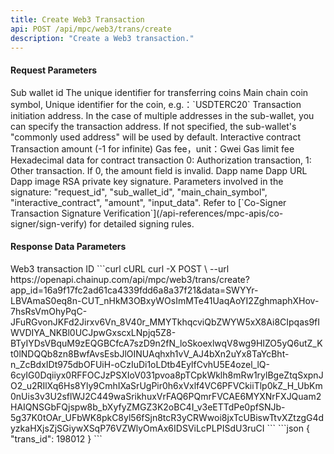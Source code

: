 ---
title: Create Web3 Transaction
api: POST /api/mpc/web3/trans/create
description: "Create a Web3 transaction."
---

#### Request Parameters
<ParamField query="sub_wallet_id" type="integer" required>
    Sub wallet id
</ParamField>
<ParamField query="request_id" type="string" required>
   	The unique identifier for transferring coins
</ParamField>
<ParamField query="main_chain_symbol" type="string" required>
    Main chain coin symbol, Unique identifier for the coin, e.g.：`USDTERC20`
</ParamField>
<ParamField query="from" type="string">
    Transaction initiation address. In the case of multiple addresses in the sub-wallet, you can specify the transaction address. If not specified, the sub-wallet's "commonly used address" will be used by default.
</ParamField>
<ParamField query="interactive_contract" type="string" required>
    Interactive contract
</ParamField>
<ParamField query="amount" type="string" required>
   	Transaction amount (-1 for infinite)
</ParamField>
<ParamField query="gas_price" type="string" required>
    Gas fee，unit：Gwei
</ParamField>
<ParamField query="gas_limit" type="string" required>
   	Gas limit fee
</ParamField>
<ParamField query="input_data" type="string" required>
   	Hexadecimal data for contract transaction
</ParamField>
<ParamField query="trans_type" type="string" required>
   	0: Authorization transaction, 1: Other transaction. If 0, the amount field is invalid.
</ParamField>
<ParamField query="dapp_name" type="string">
   	Dapp name
</ParamField>
<ParamField query="dapp_url" type="string">
   	Dapp URL
</ParamField>
<ParamField query="dapp_img" type="string">
   	Dapp image
</ParamField>
<ParamField query="sign" type="string">
   	RSA private key signature. Parameters involved in the signature: "request_id", "sub_wallet_id", "main_chain_symbol", "interactive_contract", "amount", "input_data". Refer to [`Co-Signer Transaction Signature Verification`](/api-references/mpc-apis/co-signer/sign-verify) for detailed signing rules.
</ParamField>



#### Response Data Parameters
<Expandable title="object">
    <ResponseField name="trans_id" type="integer">Web3 transaction ID</ResponseField>
</Expandable>



<RequestExample>
  ```curl cURL
  curl -X POST \
  --url https://openapi.chainup.com/api/mpc/web3/trans/create?app_id=16a9f17fc2ad61ca4339fdd6a8a37f21&data=SWYYr-LBVAmaS0eq8n-CUT_nHkM3OBxyWOsImMTe41UaqAoYI2ZghmaphXHov-7hsRsVmOhyPqC-JFuRGvonJKFd2Jirxv6Vn_8V40r_MMYTkhqcviQbZWYW5xX8Ai8CIpqas9fIWVDIYA_NKBl0UCJpwGxscxLNpjq5Z8-BTyIYDsVBquM9zEQGBCfcA7szD9n2fN_loSkoexlwqV8wg9HIZO5yQ6utZ_Kt0lNDQQb8zn8BwfAvsEsbJlOINUAqhxh1vV_AJ4bXn2uYx8TaYcBht-n_ZcBdxIDt975dbOFUiH-oCzIuDi1oLDtb4EylfCvhU5E4ozel_lQ-6cyIG0Dqiiyx0RFFOCJzPSXIoV031pvoa8pTCpkWklh8mRw1rylBgeZtqSxpnJO2_u2RIlXq6Hs8Yly9CmhIXaSrUgPir0h6xVxlf4VC6PFVCkiiTlp0kZ_H_UbKm0nUis3v3U2sflWJ2C449waSrikhuxVrFAQ6PQmrFVCAE6MYXNrFXJQuam2HAIQNSGbFQjspw8b_bXyfyZMGZ3K2oBC4I_v3eETTdPe0pfSNJb-5g37K0tOAr_UFbWK8pkC8yl56fSjn8tcR3yCRWwoi8jxTcUBiswTtvXZtzgG4dyzkaHXjsZjSGiywXSqP76VZWlyOmAx6IDSViLcPLPISdU3ruCI
  ```
</RequestExample>



<ResponseExample>
```json
{
     "trans_id": 198012
}
```
</ResponseExample>